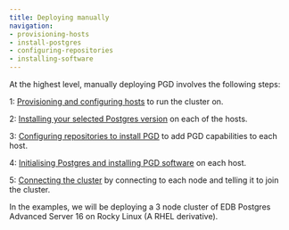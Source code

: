 ```yaml
---
title: Deploying manually
navigation:
- provisioning-hosts
- install-postgres
- configuring-repositories
- installing-software
---
```


At the highest level, manually deploying PGD involves the following steps:

1: [Provisioning and configuring hosts](01-provisioning-hosts) to run the cluster on.

2: [Installing your selected Postgres version](02-install-postgres) on each of the hosts.

3: [Configuring repositories to install PGD](03-configuring-repositories) to add PGD capabilities to each host.

4: [Initialising Postgres and installing PGD software](04-installing-software) on each host.

5: [Connecting the cluster](05-creating-cluster) by connecting to each node and telling it to join the cluster.

In the examples, we will be deploying a 3 node cluster of EDB Postgres Advanced Server 16 on Rocky Linux (A RHEL derivative).






